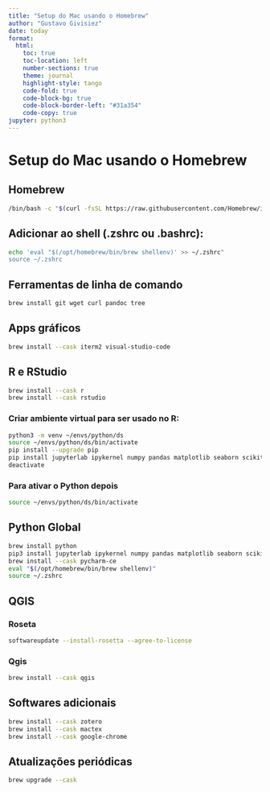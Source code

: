 ```yaml
---
title: "Setup do Mac usando o Homebrew"
author: "Gustavo Givisiez"
date: today
format: 
  html:
    toc: true
    toc-location: left
    number-sections: true
    theme: journal
    highlight-style: tango
    code-fold: true
    code-block-bg: true
    code-block-border-left: "#31a354"
    code-copy: true
jupyter: python3
---
```



# Setup do Mac usando o Homebrew

## Homebrew

```bash
/bin/bash -c "$(curl -fsSL https://raw.githubusercontent.com/Homebrew/install/HEAD/install.sh)"
```

## Adicionar ao shell (.zshrc ou .bashrc):

```bash
echo 'eval "$(/opt/homebrew/bin/brew shellenv)' >> ~/.zshrc"
source ~/.zshrc
```

## Ferramentas de linha de comando

``` bash
brew install git wget curl pandoc tree
```

## Apps gráficos

```bash
brew install --cask iterm2 visual-studio-code
```

## R e RStudio

```bash
brew install --cask r
brew install --cask rstudio
```

### Criar ambiente virtual para ser usado no R:

```bash
python3 -m venv ~/envs/python/ds
source ~/envs/python/ds/bin/activate
pip install --upgrade pip
pip install jupyterlab ipykernel numpy pandas matplotlib seaborn scikit-learn
deactivate
```

### Para ativar o Python depois
```bash
source ~/envs/python/ds/bin/activate
```

## Python Global

```bash
brew install python
pip3 install jupyterlab ipykernel numpy pandas matplotlib seaborn scikit-learn
brew install --cask pycharm-ce
eval "$(/opt/homebrew/bin/brew shellenv)"
source ~/.zshrc
```

## QGIS

### Roseta

```bash
softwareupdate --install-rosetta --agree-to-license
```

### Qgis

```bash
brew install --cask qgis
```

## Softwares adicionais

```bash
brew install --cask zotero
brew install --cask mactex
brew install --cask google-chrome
```

## Atualizações periódicas

```bash
brew upgrade --cask
```
